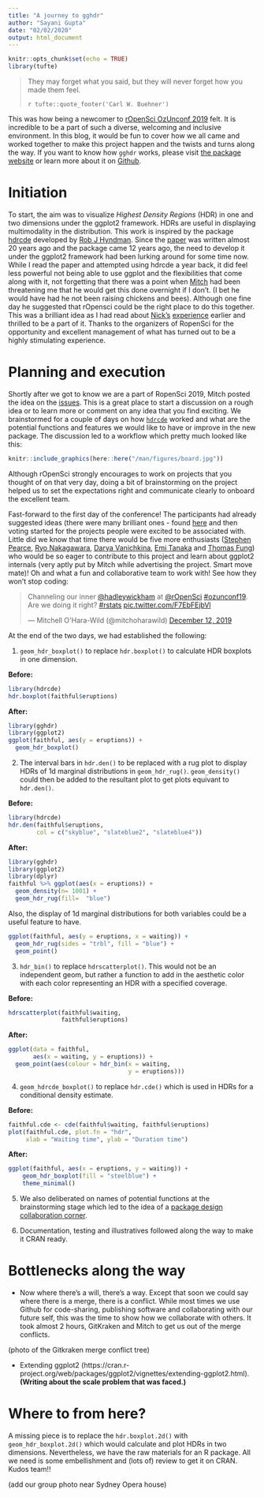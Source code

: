 ```yaml
---
title: "A journey to gghdr"
author: "Sayani Gupta"
date: "02/02/2020"
output: html_document
---
```


```r
knitr::opts_chunk$set(echo = TRUE)
library(tufte)
```

> They may forget what you said, but they will never forget how you made them feel.
> 
> `r tufte::quote_footer('Carl W. Buehner')`

This was how being a newcomer to [rOpenSci OzUnconf 2019](https://ozunconf19.ropensci.org/) felt. It is incredible to be a part of such a diverse, welcoming and inclusive environment. In this blog, it would be fun to cover how we all came and worked together to make this project happen and the twists and turns along the way. If you want to know how `gghdr` works, please visit [the package website](https://ropenscilabs.github.io/gghdr/) or learn more about it on [Github](https://ropenscilabs.github.io/gghdr/).


# Initiation

To start, the aim was to visualize _Highest Density Regions_ (HDR) in one and two dimensions under the ggplot2 framework. HDRs are useful in displaying multimodality in the distribution. This work is inspired by the package [hdrcde](https://cran.r-project.org/web/packages/hdrcde/index.html) developed by [Rob J Hyndman](https://robjhyndman.com/). Since the [paper](https://www.jstor.org/stable/2684423?seq=1) was written almost 20 years ago and the package came 12 years ago, the need to develop it under the ggplot2 framework had been lurking around for some time now. While I read the paper and attempted using hdrcde a year back, it did feel less powerful not being able to use ggplot and the flexibilities that come along with it, not forgetting that there was a point when [Mitch](https://blog.mitchelloharawild.com/) had been threatening me that he would get this done overnight if I don’t. (I bet he would have had he not been raising chickens and bees). Although one fine day he suggested that rOpensci could be the right place to do this together. This was a brilliant idea as I had read about [Nick's](https://www.njtierney.com/) [experience](https://ropensci.org/blog/2017/10/31/ozunconf2017/) earlier and thrilled to be a part of it. Thanks to the organizers of RopenSci for the opportunity and excellent management of what has turned out to be a highly stimulating experience. 

# Planning and execution

Shortly after we got to know we are a part of RopenSci 2019, Mitch posted the idea on the [issues](https://github.com/ropensci/ozunconf19/issues). This is a great place to start a discussion on a rough idea or to learn more or comment on any idea that you find exciting. We brainstormed for a couple of days on how [`hdrcde`](https://github.com/robjhyndman/hdrcde) worked and what are the potential functions and features we would like to have or improve in the new package. The discussion led to a workflow which pretty much looked like this: 

```r
knitr::include_graphics(here::here("/man/figures/board.jpg"))
```

Although rOpenSci strongly encourages to work on projects that you thought of on that very day, doing a bit of brainstorming on the project helped us to set the expectations right and communicate clearly to onboard the excellent team.

Fast-forward to the first day of the conference! The participants had already suggested ideas (there were many brilliant ones - found [here](https://github.com/ropensci/ozunconf19/issues) and then voting started for the projects people were excited to be associated with. Little did we know that time there would be five more enthusiasts ([Stephen Pearce](https://github.com/sparce), [Ryo Nakagawara](https://github.com/Ryo-N7), [Darya Vanichkina](https://github.com/dvanic), [Emi Tanaka](https://emitanaka.org/) and [Thomas Fung](https://github.com/thomas-fung)) who would be so eager to contribute to this project and learn about ggplot2 internals (very aptly put by Mitch while advertising the project. Smart move mate)! Oh and what a fun and collaborative team to work with! See how they won’t stop coding:

<blockquote class="twitter-tweet"><p lang="en" dir="ltr">Channeling our inner <a href="https://twitter.com/hadleywickham?ref_src=twsrc%5Etfw">@hadleywickham</a> at <a href="https://twitter.com/rOpenSci?ref_src=twsrc%5Etfw">@rOpenSci</a> <a href="https://twitter.com/hashtag/ozunconf19?src=hash&amp;ref_src=twsrc%5Etfw">#ozunconf19</a>.<br>Are we doing it right? <a href="https://twitter.com/hashtag/rstats?src=hash&amp;ref_src=twsrc%5Etfw">#rstats</a> <a href="https://t.co/F7EbFEjbVl">pic.twitter.com/F7EbFEjbVl</a></p>&mdash; Mitchell O&#39;Hara-Wild (@mitchoharawild) <a href="https://twitter.com/mitchoharawild/status/1205008586130149376?ref_src=twsrc%5Etfw">December 12, 2019</a></blockquote> <script async src="https://platform.twitter.com/widgets.js" charset="utf-8"></script>

<!-- [https://twitter.com/mitchoharawild/status/1205008586130149376] (Thanks to Steph who spent a lot of effort in making this gif) -->

At the end of the two days, we had established the following:

1. `geom_hdr_boxplot()` to replace `hdr.boxplot()` to calculate HDR boxplots in one dimension.

<div class = "row">
<div class = "col-md-6">
__Before:__
```r
library(hdrcde)
hdr.boxplot(faithful$eruptions) 
```
</div>
<div class = "col-md-6">
__After:__
```r
library(gghdr)
library(ggplot2)
ggplot(faithful, aes(y = eruptions)) +
  geom_hdr_boxplot() 
```
</div>
</div>

2. The interval bars in `hdr.den()` to be replaced with a rug plot to display HDRs of 1d marginal distributions in `geom_hdr_rug()`. `geom_density()` could then be added to the resultant plot to get plots equivant to `hdr.den()`.
 
<div class = "row">
<div class = "col-md-6">
__Before:__
```r
library(hdrcde)
hdr.den(faithful$eruptions,
        col = c("skyblue", "slateblue2", "slateblue4"))
```
</div>
<div class = "col-md-6">
__After:__
```r
library(gghdr)
library(ggplot2)
library(dplyr)
faithful %>% ggplot(aes(x = eruptions)) +
  geom_density(n= 1001) +
  geom_hdr_rug(fill=  "blue")
```
</div>
</div>

Also, the display of 1d marginal distributions for both variables could be a useful feature to have.

```r
ggplot(faithful, aes(y = eruptions, x = waiting)) + 
  geom_hdr_rug(sides = "trbl", fill = "blue") + 
  geom_point()
```

3. `hdr_bin()` to replace `hdrscatterplot()`. This would not be an independent geom, but rather a function to add in the aesthetic color with each color representing an HDR with a specified coverage.

<div class = "row">
<div class = "col-md-6">
__Before:__
```r
hdrscatterplot(faithful$waiting,
               faithful$eruptions)
```
</div>
<div class = "col-md-6">
__After:__
```r
ggplot(data = faithful, 
       aes(x = waiting, y = eruptions)) +
  geom_point(aes(colour = hdr_bin(x = waiting,
                                  y = eruptions)))
```
</div>
</div>


4. `geom_hdrcde_boxplot()` to replace `hdr.cde()` which is used in HDRs for a conditional density estimate.

<div class = "row">
<div class = "col-md-6">
__Before:__
```r
faithful.cde <- cde(faithful$waiting, faithful$eruptions)
plot(faithful.cde, plot.fn = "hdr",
     xlab = "Waiting time", ylab = "Duration time")
```
</div>
<div class = "col-md-6">
__After:__
```r
ggplot(faithful, aes(x = eruptions, y = waiting)) + 
    geom_hdr_boxplot(fill = "steelblue") + 
    theme_minimal()
```
</div>
</div>

5. We also deliberated on names of potential functions at the brainstorming stage which led to the idea of a [package design collaboration corner](https://github.com/ropensci/ozunconf19/issues/19). 

6. Documentation, testing and illustratives followed along the way to make it CRAN ready.


# Bottlenecks along the way

- Now where there's a will, there's a way. Except that soon we could say where there is a merge, there is a conflict.  While most times we use Github for code-sharing, publishing software and collaborating with our future self, this was the time to show how we collaborate with others. It took almost 2 hours, GitKraken and Mitch to get us out of the merge conflicts.

(photo of the Gitkraken merge conflict tree)

- Extending ggplot2 (https://cran.r-project.org/web/packages/ggplot2/vignettes/extending-ggplot2.html). __(Writing about the scale problem that was faced.)__


# Where to from here?

A missing piece is to replace the `hdr.boxplot.2d()` with `geom_hdr_boxplot.2d()`  which would calculate and plot HDRs in two dimensions. Nevertheless, we have the raw materials for an R package. All we need is some embellishment and (lots of) review to get it on CRAN. Kudos team!!

(add our group photo near Sydney Opera house)

